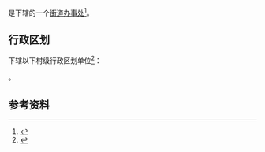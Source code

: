 {{中国乡级行政区|42/06/06/071/000}}

'''{{PAGENAMEBASE}}'''是{{PRC admin/fullname|42/06/06/071/000|3}}下辖的一个[[街道办事处|街道办事处]]<ref>{{PRC admin/ref sgc|{{PRC admin/parent|42/06/06/071/000}}}}</ref>。

== 行政区划 ==
{{PAGENAMEBASE}}下辖以下村级行政区划单位<ref>{{PRC admin/ref sgc|42/06/06/071/000}}</ref>：

{{PRC admin/children|42/06/06/071/000}}。

== 参考资料 ==
{{reflist}}

{{湖北行政区划小作品}}
{{PRC admin/navcat|42/06/06/071/000}}